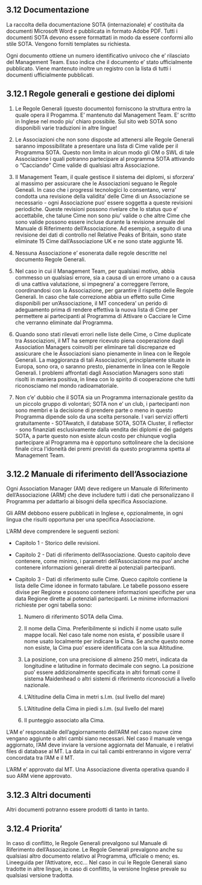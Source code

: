 ## 3.12 Documentazione

La raccolta della documentazione SOTA (internazionale) e' costituita da documenti Microsoft Word e pubblicata in formato Adobe PDF. Tutti i documenti SOTA devono essere formattati in modo da essere conformi allo stile SOTA. Vengono forniti templates su richiesta.

Ogni documento ottiene un numero identificativo univoco che e' rilasciato del Management Team. Esso indica che il documento e' stato ufficialmente pubblicato. Viene mantenuto inoltre un registro con la lista di tutti i documenti ufficialmente pubblicati.

## 3.12.1 Regole generali e gestione dei diplomi

1. Le Regole Generali (questo documento) forniscono la struttura entro la quale opera il Progamma. E' mantenuto dal Management Team. E' scritto in Inglese nel modo piu' chiaro possibile. Sul sito web SOTA sono disponibili varie traduzioni in altre lingue!

2. Le Associazioni che non sono disposte ad attenersi alle Regole Generali saranno impossibilitate a presentare una lista di Cime valide per il Programma SOTA. Questo non limita in alcun modo gli OM o SWL di tale Associazione i quali potranno partecipare al programma SOTA attivando o "Cacciando" Cime valide di qualsiasi altra Associazione.

3. Il Management Team, il quale gestisce il sistema dei diplomi, si sforzera' al massimo per assicurare che le Associazioni seguano le Regole Geneali. In caso che i progressi tecnologici lo consentano, verra' condotta una revisione della validita' delle Cime di un Associazione se necessario - ogni Associazione puo' essere soggetta a queste revisioni periodiche. Queste revisioni possono rivelare che lo status quo e' accettabile, che talune Cime non sono piu' valide o che altre Cime che sono valide possono essere incluse durante la revisione annuale del Manuale di Riferimento dell'Associazione. Ad esempio, a seguito di una revisione dei dati di controllo nel Relative Peaks of Britain, sono state eliminate 15 Cime dall'Associazione UK e ne sono state aggiunte 16.

4. Nessuna Associazione e' esonerata dalle regole descritte nel documento Regole Generali.

5. Nel caso in cui il Management Team, per qualsiasi motivo, abbia commesso un qualsiasi errore, sia a causa di un errore umano o a causa di una cattiva valutazione, si impegnera' a correggere l'errore, coordinandosi con la Associazione, per garantire il rispetto delle Regole Generali. In caso che tale correzione abbia un effetto sulle Cime disponibili per un'Associazione, il MT concedera' un perido di adeguamento prima di rendere effettiva la nuova lista di Cime per permettere ai partecipanti al Programma di Attivare o Cacciare le Cime che verranno eliminate dal Programma.

6. Quando sono stati rilevati errori nelle liste delle Cime, o Cime duplicate tra Associazioni, il MT ha sempre ricevuto piena cooperazione dagli Association Managers coinvolti per eliminare tali discrepanze ed assicurare che le Associazioni siano pienamente in linea con le Regole Generali. La maggioranza di tali Associazioni, principlamente situate in Europa, sono ora, o saranno presto, pienamente in linea con le Regole Generali. I problemi affrontati dagli Association Managers sono stati risolti in maniera positiva, in linea con lo spirito di cooperazione che tutti riconosciamo nel mondo radioamatoriale.

7. Non c'e' dubbio che il SOTA sia un Programma internazionale gestito da un piccolo gruppo di volontari; SOTA non e' un club, i partecipanti non sono membri e la decisione di prendere parte o meno in questo Programma dipende solo da una scelta personale. I vari servizi offerti gratuitamente - SOTAwatch, il database SOTA, SOTA Cluster, il reflector - sono finanziati esclusivamente dalla vendita dei diplomi e dei gadgets SOTA, a parte questo non esiste alcun costo per chiunque voglia partecipare al Programma ma è opportuno sottolineare che la decisione finale circa l'idoneità dei premi previsti da questo programma spetta al Management Team.

## 3.12.2 Manuale di riferimento dell'Associazione

Ogni Association Manager (AM) deve redigere un Manuale di Riferimento dell'Associazione (ARM) che deve includere tutti i dati che personalizzano il Programma per adattarlo ai bisogni della specifica Associazione.

Gli ARM debbono essere pubblicati in Inglese e, opzionalmente, in ogni lingua che risulti opportuna per una specifica Associazione.

L'ARM deve comprendere le seguenti sezioni:

- Capitolo 1 - Storico delle revisioni.

- Capitolo 2 - Dati di riferimento dell'Associazione. Questo capitolo deve contenere, come minimo, i parametri dell'Associazione ma puo' anche contenere informazioni generali dirette ai potenziali partecipanti.

- Capitolo 3 - Dati di riferimento sulle Cime. Queco capitolo contiene la lista delle Cime idonee in formato tabulare. Le tabelle possono essere divise per Regione e possono contenere informazioni specifiche per una data Regione dirette ai potenziali partecipanti. Le minime informazioni richieste per ogni tabella sono:

    1. Numero di riferimento SOTA della Cima.

    2. Il nome della Cima. Preferibilmente si indichi il nome usato sulle mappe locali. Nel caso tale nome non esista, e' possibile usare il nome usato localmente per indicare la Cima. Se anche questo nome non esiste, la Cima puo' essere identificata con la sua Altitudine.

    3. La posizione, con una precisione di almeno 250 metri, indicata da longitudine e latitudine in formato decimale con segno. La posizione puo' essere addizionalmente specificata in altri formati come il sistema Maidenhead o altri sistemi di riferimento riconosciuti a livello nazionale.

    4. L'Altitudine della Cima in metri s.l.m. (sul livello del mare)

    5. L'Altitudine della Cima in piedi s.l.m. (sul livello del mare)

    6. Il punteggio associato alla Cima.

L'AM e' responsabile dell'aggiornamento dell'ARM nel caso nuove cime vengano aggiunte o altri cambi siano necessari. Nel caso il manuale venga aggiornato, l'AM deve inviare la versione aggiornata del Manuale, e i relativi files di database al MT. La data in cui tali cambi entreranno in vigore verra' concordata tra l'AM e il MT.

L'ARM e' approvato dal MT. Una Associazione diventa operativa quando il suo ARM viene approvato.

## 3.12.3 Altri documenti

Altri documenti potranno essere prodotti di tanto in tanto.

## 3.12.4 Priorita'

In caso di conflitto, le Regole Generali prevalgono sul Manuale di Riferimento dell'Associazione. Le Regole Generali prevalgono anche su qualsiasi altro documento relativo al Programma, ufficiale o meno; es. Lineeguida per l'Attivatore, ecc... Nel caso in cui le Regole Generali siano tradotte in altre lingue, in caso di conflitto, la versione Inglese prevale su qualsiasi versione tradotta.
